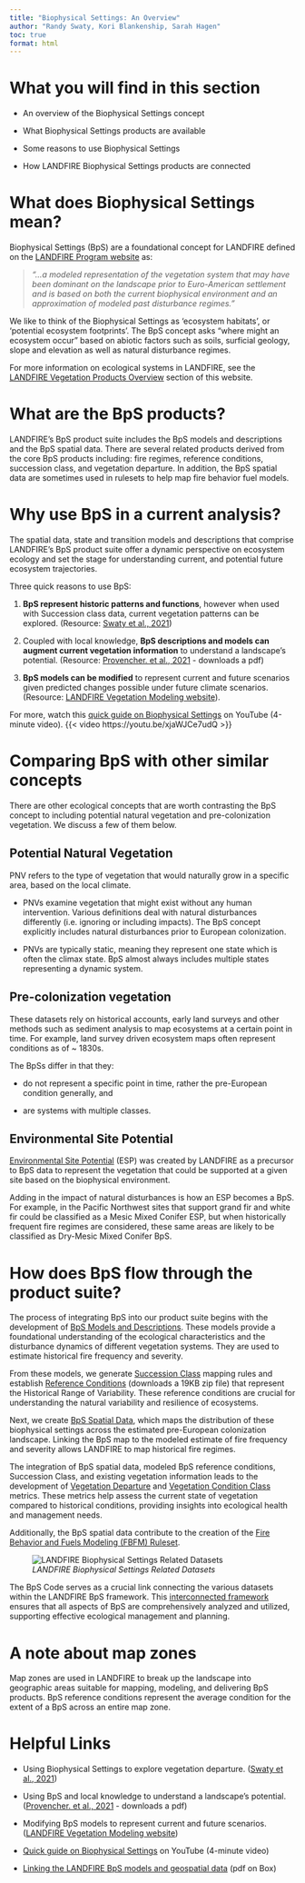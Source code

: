 ---
title: "Biophysical Settings: An Overview"
author: "Randy Swaty, Kori Blankenship, Sarah Hagen"
toc: true
format: html
---

# What you will find in this section

-   An overview of the Biophysical Settings concept

-   What Biophysical Settings products are available

-   Some reasons to use Biophysical Settings

-   How LANDFIRE Biophysical Settings products are connected

# What does Biophysical Settings mean?

Biophysical Settings (BpS) are a foundational concept for LANDFIRE defined on the [LANDFIRE Program website](https://landfire.gov/vegetation/bps) as:

> *“…a modeled representation of the vegetation system that may have been dominant on the landscape prior to Euro-American settlement and is based on both the current biophysical environment and an approximation of modeled past disturbance regimes.”*
> 

We like to think of the Biophysical Settings as ‘ecosystem habitats’, or ‘potential ecosystem footprints’. The BpS concept asks “where might an ecosystem occur” based on abiotic factors such as soils, surficial geology, slope and elevation as well as natural disturbance regimes.

For more information on ecological systems in LANDFIRE, see the [LANDFIRE Vegetation Products Overview](../../1_Vegetation/1_lf-vegetation-data.qmd) section of this website.

# What are the BpS products?

LANDFIRE’s BpS product suite includes the BpS models and descriptions and the BpS spatial data. There are several related products derived from the core BpS products including: fire regimes, reference conditions, succession class, and vegetation departure. In addition, the BpS spatial data are sometimes used in rulesets to help map fire behavior fuel models.

# Why use BpS in a current analysis?

The spatial data, state and transition models and descriptions that comprise LANDFIRE’s BpS product suite offer a dynamic perspective on ecosystem ecology and set the stage for understanding current, and potential future ecosystem trajectories.

Three quick reasons to use BpS:

1.  **BpS represent historic patterns and functions**, however when used with Succession class data, current vegetation patterns can be explored. (Resource: [Swaty et al., 2021](https://www.mdpi.com/2073-445X/11/1/28))

2.  Coupled with local knowledge, **BpS descriptions and models can augment current vegetation information** to understand a landscape’s potential. (Resource: [Provencher. et al., 2021](https://www.mdpi.com/2225-1154/9/5/79/pdf) - downloads a pdf)

3.  **BpS models can be modified** to represent current and future scenarios given predicted changes possible under future climate scenarios. (Resource: [LANDFIRE Vegetation Modeling website](https://thenatureconservancy.github.io/landfiremodels/index.html)).

For more, watch this [quick guide on Biophysical Settings](https://youtu.be/xjaWJCe7udQ) on YouTube (4-minute video). {{< video https://youtu.be/xjaWJCe7udQ >}}

# Comparing BpS with other similar concepts
There are other ecological concepts that are worth contrasting the BpS concept to including potential natural vegetation and pre-colonization vegetation. We discuss a few of them below.

## Potential Natural Vegetation

PNV refers to the type of vegetation that would naturally grow in a specific area, based on the local climate.

-   PNVs examine vegetation that might exist without any human intervention. Various definitions deal with natural disturbances differently (i.e. ignoring or including impacts). The BpS concept explicitly includes natural disturbances prior to European colonization.

-   PNVs are typically static, meaning they represent one state which is often the climax state. BpS almost always includes multiple states representing a dynamic system.

## Pre-colonization vegetation

These datasets rely on historical accounts, early land surveys and other methods such as sediment analysis to map ecosystems at a certain point in time. For example, land survey driven ecosystem maps often represent conditions as of ~ 1830s. 

The BpSs differ in that they:

-   do not represent a specific point in time, rather the pre-European condition generally, and

-   are systems with multiple classes.

## Environmental Site Potential

[Environmental Site Potential](https://landfire.gov/vegetation/esp) (ESP) was created by LANDFIRE as a precursor to BpS data to represent the vegetation that could be supported at a given site based on the biophysical environment.

Adding in the impact of natural disturbances is how an ESP becomes a BpS. For example, in the Pacific Northwest sites that support grand fir and white fir could be classified as a Mesic Mixed Conifer ESP, but when historically frequent fire regimes are considered, these same areas are likely to be classified as Dry-Mesic Mixed Conifer BpS.

# How does BpS flow through the product suite?

The process of integrating BpS into our product suite begins with the development of [BpS Models and Descriptions](https://www.landfire.gov/vegetation/bps-models). These models provide a foundational understanding of the ecological characteristics and the disturbance dynamics of different vegetation systems. They are used to estimate historical fire frequency and severity.

From these models, we generate [Succession Class](https://www.landfire.gov/vegetation/sclass) mapping rules and establish [Reference Conditions](https://www.landfire.gov/sites/default/files/zip/LANDFIRE_CONUS_Reference_Condition_Table_August_2020.zip) (downloads a 19KB zip file) that represent the Historical Range of Variability. These reference conditions are crucial for understanding the natural variability and resilience of ecosystems.

Next, we create [BpS Spatial Data](https://www.landfire.gov/vegetation/bps), which maps the distribution of these biophysical settings across the estimated pre-European colonization landscape. Linking the BpS map to the modeled estimate of fire frequency and severity allows LANDFIRE to map historical fire regimes.

The integration of BpS spatial data, modeled BpS reference conditions, Succession Class, and existing vegetation information leads to the development of [Vegetation Departure](https://www.landfire.gov/vegetation/vdep) and [Vegetation Condition Class](https://www.landfire.gov/vegetation/vcc) metrics. These metrics help assess the current state of vegetation compared to historical conditions, providing insights into ecological health and management needs.

Additionally, the BpS spatial data contribute to the creation of the [Fire Behavior and Fuels Modeling (FBFM) Ruleset](https://www.landfire.gov/fuel/fuel_rulesets_db).

![*LANDFIRE Biophysical Settings Related Datasets*](images/BpS_datasets.jpg){fig-alt="LANDFIRE BpS Related Datasets: BpS Descriptions Documents, BpS Descriptions Access Database, Historical Fire Regime Spatial Data, BpS Spatial Data, Vegetation Departure Spatial Data, Reference Condition Table, ST-Sim Reference Condition Models, Succession Class Mapping Rules. BpS code is the link."}

The BpS Code serves as a crucial link connecting the various datasets within the LANDFIRE BpS framework. This [interconnected framework](https://tnc.app.box.com/s/jyostw32akl86j3s9q3481tjmkus9w58) ensures that all aspects of BpS are comprehensively analyzed and utilized, supporting effective ecological management and planning.

# A note about map zones

Map zones are used in LANDFIRE to break up the landscape into geographic areas suitable for mapping, modeling, and delivering BpS products. BpS reference conditions represent the average condition for the extent of a BpS across an entire map zone.

# Helpful Links

- Using Biophysical Settings to explore vegetation departure. ([Swaty et al., 2021](https://www.mdpi.com/2073-445X/11/1/28))

- Using BpS and local knowledge to understand a landscape’s potential. ([Provencher. et al., 2021](https://www.mdpi.com/2225-1154/9/5/79/pdf) - downloads a pdf)

- Modifying BpS models to represent current and future scenarios. ([LANDFIRE Vegetation Modeling website](https://thenatureconservancy.github.io/landfiremodels/index.html))

- [Quick guide on Biophysical Settings](https://youtu.be/xjaWJCe7udQ) on YouTube (4-minute video)

- [Linking the LANDFIRE BpS models and geospatial data](https://tnc.app.box.com/s/jyostw32akl86j3s9q3481tjmkus9w58) (pdf on Box)
